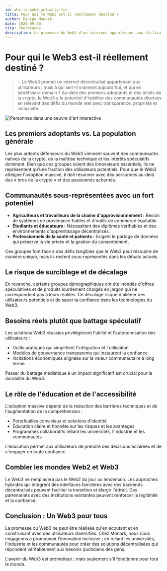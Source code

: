 ```yaml
---
id: who-is-web3-actually-for
title: Pour qui le Web3 est-il réellement destiné ?
author: Équipe Monark
date: 2025-09-30
city: Sherbrooke
description: La promesse du Web3 d'un internet appartenant aux utilisateurs est limitée aux passionnés de crypto. Pour une adoption plus large, il doit répondre aux besoins réels d'une population diversifiée, en offrant des solutions telles que des chaînes d'approvisionnement transparentes et des diplômes éducatifs vérifiables aux groupes tels que les agriculteurs et les étudiants.
---
```


# Pour qui le Web3 est-il réellement destiné ?

> 💡 Le Web3 promet un internet décentralisé appartenant aux utilisateurs ; mais à qui sert-il vraiment aujourd'hui, et qui en bénéficiera demain ? Au-delà des premiers adoptants et des initiés de la crypto, le Web3 a le potentiel d'habiliter des communautés diverses en relevant des défis du monde réel avec transparence, propriété et inclusivité.

![Personnes dans une oeuvre d'art interactive](/images/news/who-is-web3-actually-for.webp)

## Les premiers adoptants vs. La population générale

Les plus ardents défenseurs du Web3 viennent souvent des communautés natives de la crypto, où la maîtrise technique et les intérêts spéculatifs dominent. Bien que ces groupes soient des innovateurs essentiels, ils ne représentent qu'une fraction des utilisateurs potentiels. Pour que le Web3 atteigne l'adoption massive, il doit résonner avec des personnes au-delà des « bros de la crypto » et des passionnés acharnés.

## Communautés sous-représentées avec un fort potentiel

- **Agriculteurs et travailleurs de la chaîne d'approvisionnement :** Besoin de systèmes de provenance fiables et d'outils de commerce équitable.
- **Étudiants et éducateurs :** Nécessitent des diplômes vérifiables et des environnements d'apprentissage décentralisés.
- **Professionnels de la santé et patients :** Exigent le partage de données qui préserve la vie privée et la gestion du consentement.

Ces groupes font face à des défis tangibles que le Web3 peut résoudre de manière unique, mais ils restent sous-représentés dans les débats actuels.

## Le risque de surciblage et de décalage

En revanche, certains groupes démographiques ont été inondés d'offres spéculatives et de produits lourdement chargés en jargon qui ne correspondent pas à leurs réalités. Ce décalage risque d'aliéner des utilisateurs potentiels et de saper la confiance dans les technologies du Web3.

## Besoins réels plutôt que battage spéculatif

Les solutions Web3 réussies privilégieront l'utilité et l'autonomisation des utilisateurs :

- Outils pratiques qui simplifient l'intégration et l'utilisation
- Modèles de gouvernance transparents qui instaurent la confiance
- Incitations économiques alignées sur la valeur communautaire à long terme

Passer du battage médiatique à un impact significatif est crucial pour la durabilité du Web3.

## Le rôle de l'éducation et de l'accessibilité

L'adoption massive dépend de la réduction des barrières techniques et de l'augmentation de la compréhension :

- Portefeuilles conviviaux et solutions d'identité
- Éducation claire et honnête sur les risques et les avantages
- Programmes collaboratifs reliant les universités, l'industrie et les communautés

L'éducation permet aux utilisateurs de prendre des décisions éclairées et de s'engager en toute confiance.

## Combler les mondes Web2 et Web3

Le Web3 ne remplacera pas le Web2 du jour au lendemain. Les approches hybrides qui intègrent des interfaces familières avec des backends décentralisés peuvent faciliter la transition et élargir l'attrait. Des partenariats avec des institutions existantes peuvent renforcer la légitimité et la confiance.

## Conclusion : Un Web3 pour tous

La promesse du Web3 ne peut être réalisée qu'en écoutant et en construisant avec des utilisateurs diversifiés. Chez Monark, nous nous engageons à promouvoir l'innovation inclusive ; en reliant les universités, l'industrie et les communautés pour créer des solutions décentralisées qui répondent véritablement aux besoins quotidiens des gens.

L'avenir du Web3 est prometteur ; mais seulement s'il fonctionne pour tout le monde.